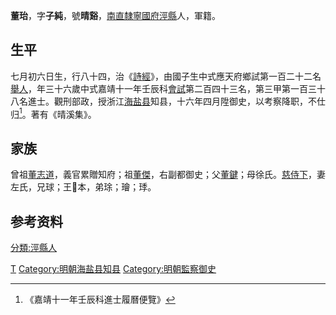 {{明清人物信息框
| 姓名 = 董珆
| 原名 =
| 圖片名稱= 
| 圖片大小 =
| 圖片說明 = 
| 最高職務 =监察御史
| 國家 = 大明 
| 爵位 =
| 籍貫 = [[南直隸|南直隸]][[寧國府|寧國府]][[涇縣|涇縣]]
| 族裔 = 
| 旗籍 = 
| 字號 = 
| 諡號 =
| 出生日期 = 七月初六日
| 出生地點 =
| 逝世日期 = 
| 逝世地點 =
| 墓葬 =
| 配偶 = 左氏
| 親屬 = 曾祖[[董志道|董志道]]，祖[[董傑|董傑]]，父[[董鍵|董鍵]]，母徐氏
| 出身 =
* 嘉靖十一年壬辰科進士
| 經歷 =
| 著作 =  
*
*
*
}}
'''董珆'''{{BD|1497年||1556年||}}，字'''子純'''，號'''晴谿'''，[[南直隸|南直隸]][[寧國府|寧國府]][[涇縣|涇縣]]人，軍籍。

==生平==
七月初六日生，行八十四，治《[[詩經|詩經]]》，由國子生中式應天府鄉試第一百二十二名[[舉人|舉人]]，年三十六歲中式嘉靖十一年壬辰科[[會試|會試]]第二百四十三名，第三甲第一百三十八名進士。觀刑部政，授浙江[[海盐县|海盐县]]知县，十六年四月陞御史，以考察降职，不仕归<ref>《嘉靖十一年壬辰科進士履曆便覽》</ref>。著有《晴溪集》。

==家族== 
曾祖[[董志道|董志道]]，義官累贈知府；祖[[董傑|董傑]]，右副都御史；父[[董鍵|董鍵]]；母徐氏。[[慈侍下|慈侍下]]，妻左氏，兄球；王本，弟㻌；璯；㻑。

== 参考资料 ==
{{reflist}}

{{嘉靖十一年壬辰科殿试金榜}}

{{Authority control}}

{{DEFAULTSORT:}}
[[分類:涇縣人|分類:涇縣人]]
[[Category:董姓|T]]
[[Category:明朝海盐县知县|Category:明朝海盐县知县]]
[[Category:明朝監察御史|Category:明朝監察御史]]


{{明朝人物小作品}}